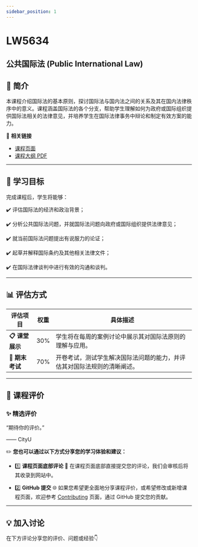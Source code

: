 ```yaml
---
sidebar_position: 1
---
```


# LW5634
## 公共国际法 (Public International Law)

## **📘 简介**
本课程介绍国际法的基本原则，探讨国际法与国内法之间的关系及其在国内法律秩序中的意义。课程涵盖国际法的各个分支，帮助学生理解如何为政府或国际组织提供国际法相关的法律意见，并培养学生在国际法律事务中辩论和制定有效方案的能力。

🔗 **相关链接**
- [课程页面](https://www.cityu.edu.hk/catalogue/pg/202425/course/LW5634.htm)
- [课程大纲 PDF](https://www.cityu.edu.hk/catalogue/pg/202425/course/LW5634.pdf)

---

## **🎯 学习目标**

完成课程后，学生将能够：

✔️ 评估国际法的经济和政治背景；

✔️ 分析公共国际法问题，并就国际法问题向政府或国际组织提供法律意见；

✔️ 就当前国际法问题提出有说服力的论证；

✔️ 起草并解释国际条约及其他相关法律文件；

✔️ 在国际法律谈判中进行有效的沟通和谈判。

---

## **📊 评估方式**

| **评估项目**         | **权重** | **具体描述**                                                                                       |
|---------------------|---------|---------------------------------------------------------------------------------------------------|
| **📋 课堂展示**       | 30%     | 学生将在每周的案例讨论中展示其对国际法原则的理解与应用。                                            |
| **📂 期末考试**       | 70%     | 开卷考试，测试学生解决国际法问题的能力，并评估其对国际法规则的清晰阐述。                               |

---

## **💬 课程评价**

### ✨ **精选评价**
<div className={commentStyles.commentBox}>
    <p className={commentStyles.commentText}>
        “期待你的评价。”
    </p>
    <p className={commentStyles.commentAuthor}>—— CityU</p>
</div>

✏️ **您也可以通过以下方式分享您的学习体验和建议：**

- 1️⃣ **课程页面底部评论**
💬 在课程页面底部直接提交您的评论，我们会审核后将其收录到网站中。

- 2️⃣ **GitHub 提交**
🌐 如果您希望更全面地分享课程评价，或希望修改或新增课程页面，欢迎参考 [Contributing](https://penjc.github.io/CityU/contributing) 页面，通过 GitHub 提交您的贡献。

---

## **💡 加入讨论**

在下方评论分享您的评价、问题或经验👇
<Utterances />
